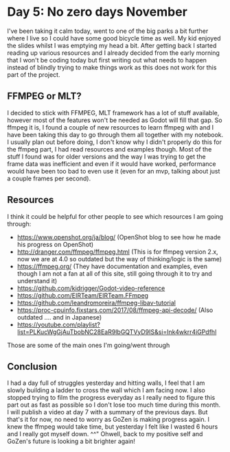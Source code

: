 # Day 5: No zero days November

I've been taking it calm today, went to one of the big parks a bit further where I live so I could have some good bicycle time as well. My kid enjoyed the slides whilst I was emptying my head a bit. After getting back I started reading up various resources and I already decided from the early morning that I won't be coding today but first writing out what needs to happen instead of blindly trying to make things work as this does not work for this part of the project.

## FFMPEG or MLT?

I decided to stick with FFMPEG, MLT framework has a lot of stuff available, however most of the features won't be needed as Godot will fill that gap. So ffmpeg it is, I found a couple of new resources to learn ffmpeg with and I have been taking this day to go through them all together with my notebook. I usually plan out before doing, I don't know why I didn't properly do this for the ffmpeg part, I had read resources and examples though. Most of the stuff I found was for older versions and the way I was trying to get the frame data was inefficient and even if it would have worked, performance would have been too bad to even use it (even for an mvp, talking about just a couple frames per second).

## Resources

I think it could be helpful for other people to see which resources I am going through:

-   https://www.openshot.org/ja/blog/ (OpenShot blog to see how he made his progress on OpenShot)
-   http://dranger.com/ffmpeg/ffmpeg.html (This is for ffmpeg version 2.x, now we are at 4.0 so outdated but the way of thinking/logic is the same)
-   https://ffmpeg.org/ (They have documentation and examples, even though I am not a fan at all of this site, still going through it to try and understand it)
-   https://github.com/kidrigger/Godot-video-reference
-   https://github.com/EIRTeam/EIRTeam.FFmpeg
-   https://github.com/leandromoreira/ffmpeg-libav-tutorial
-   https://proc-cpuinfo.fixstars.com/2017/08/ffmpeg-api-decode/ (Also outdated .... and in Japanese)
-   https://youtube.com/playlist?list=PLKucWgGjAuTbobNC28EaR9lbGQTVyD9IS&si=Ink4wkrr4iGPdfhl

Those are some of the main ones I'm going/went through

## Conclusion

I had a day full of struggles yesterday and hitting walls, I feel that I am slowly building a ladder to cross the wall which I am facing now. I also stopped trying to film the progress everyday as I really need to figure this part out as fast as possible so I don't lose too much time during this month. I will publish a video at day 7 with a summary of the previous days. But that's it for now, no need to worry as GoZen is making progress again. I knew the ffmpeg would take time, but yesterday I felt like I wasted 6 hours and I really got myself down. ^^" Ohwell, back to my positive self and GoZen's future is looking a bit brighter again!
